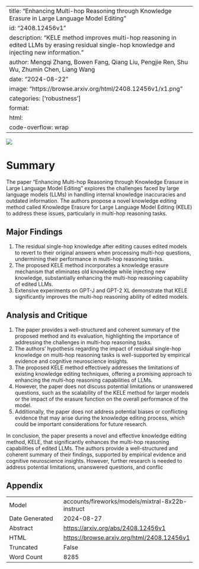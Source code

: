 
---
title: "Enhancing Multi-hop Reasoning through Knowledge Erasure in Large Language Model Editing"
id: "2408.12456v1"
description: "KELE method improves multi-hop reasoning in edited LLMs by erasing residual single-hop knowledge and injecting new information."
author: Mengqi Zhang, Bowen Fang, Qiang Liu, Pengjie Ren, Shu Wu, Zhumin Chen, Liang Wang
date: "2024-08-22"
image: "https://browse.arxiv.org/html/2408.12456v1/x1.png"
categories: ['robustness']
format:
  html:
    code-overflow: wrap
---

![](https://browse.arxiv.org/html/2408.12456v1/x1.png)

# Summary

The paper "Enhancing Multi-hop Reasoning through Knowledge Erasure in Large Language Model Editing" explores the challenges faced by large language models (LLMs) in handling internal knowledge inaccuracies and outdated information. The authors propose a novel knowledge editing method called Knowledge Erasure for Large Language Model Editing (KELE) to address these issues, particularly in multi-hop reasoning tasks.

## Major Findings

1. The residual single-hop knowledge after editing causes edited models to revert to their original answers when processing multi-hop questions, undermining their performance in multi-hop reasoning tasks.
2. The proposed KELE method incorporates a knowledge erasure mechanism that eliminates old knowledge while injecting new knowledge, substantially enhancing the multi-hop reasoning capability of edited LLMs.
3. Extensive experiments on GPT-J and GPT-2 XL demonstrate that KELE significantly improves the multi-hop reasoning ability of edited models.

## Analysis and Critique

1. The paper provides a well-structured and coherent summary of the proposed method and its evaluation, highlighting the importance of addressing the challenges in multi-hop reasoning tasks.
2. The authors' hypothesis regarding the impact of residual single-hop knowledge on multi-hop reasoning tasks is well-supported by empirical evidence and cognitive neuroscience insights.
3. The proposed KELE method effectively addresses the limitations of existing knowledge editing techniques, offering a promising approach to enhancing the multi-hop reasoning capabilities of LLMs.
4. However, the paper does not discuss potential limitations or unanswered questions, such as the scalability of the KELE method for larger models or the impact of the erasure function on the overall performance of the model.
5. Additionally, the paper does not address potential biases or conflicting evidence that may arise during the knowledge editing process, which could be important considerations for future research.

In conclusion, the paper presents a novel and effective knowledge editing method, KELE, that significantly enhances the multi-hop reasoning capabilities of edited LLMs. The authors provide a well-structured and coherent summary of their findings, supported by empirical evidence and cognitive neuroscience insights. However, further research is needed to address potential limitations, unanswered questions, and conflic

## Appendix

|          |          |
|----------|----------|
| Model     | accounts/fireworks/models/mixtral-8x22b-instruct       |
| Date Generated     | 2024-08-27       |
| Abstract | [https://arxiv.org/abs/2408.12456v1](https://arxiv.org/abs/2408.12456v1)        |
| HTML     | [https://browse.arxiv.org/html/2408.12456v1](https://browse.arxiv.org/html/2408.12456v1)       |
| Truncated       | False       |
| Word Count       | 8285       |